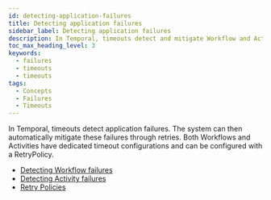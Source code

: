 ```yaml
---
id: detecting-application-failures
title: Detecting application failures
sidebar_label: Detecting application failures
description: In Temporal, timeouts detect and mitigate Workflow and Activity failures with automatic retries using configurable timeout settings and customizable RetryPolicies.
toc_max_heading_level: 3
keywords:
  - failures
  - timeouts
  - timeouts
tags:
  - Concepts
  - Failures
  - Timeouts
---
```


In Temporal, timeouts detect application failures.
The system can then automatically mitigate these failures through retries.
Both Workflows and Activities have dedicated timeout configurations and can be configured with a RetryPolicy.

- [Detecting Workflow failures](/encyclopedia/detecting-workflow-failures)
- [Detecting Activity failures](/encyclopedia/detecting-activity-failures)
- [Retry Policies](/encyclopedia/retry-policies)
